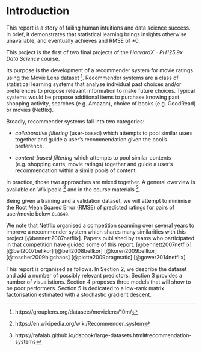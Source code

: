 # Introduction

This report is a story of failing human intuitions and data science success. In brief, it demonstrates that statistical learning brings insights otherwise unavailable, and eventually achieves and 
RMSE of *0.

This project is the first of two final projects of the _HarvardX - PH125.9x Data Science_ course.

Its purpose is the development of a recommender system for movie ratings using the Movie Lens dataset ^[https://grouplens.org/datasets/movielens/10m/]. Recommender systems are a class of statistical learning systems that analyse individual past choices and/or preferences to propose relevant information to make future choices. Typical systems would be propose additional items to purchase knowing past shopping activity, searches (e.g. Amazon), choice of books (e.g. GoodRead) or movies (Netflix). 

Broadly, recommender systems fall into two categories:

- _collaborative filtering_ (user-based) which attempts to pool similar users together and guide a user's recommendation given the pool's preference. 

- _content-based filtering_ which attempts to pool similar contents (e.g. shopping carts, movie ratings) together and guide a user's recommendation within a simila pools of content.

In practice, those two approaches are mixed together. A general overview is available on Wikipedia ^[https://en.wikipedia.org/wiki/Recommender_system] and in the course materials ^[https://rafalab.github.io/dsbook/large-datasets.html#recommendation-systems].


Being given a training and a validation dataset, we will attempt to minimise the Root Mean Sqared Error (RMSE) of predicted ratings for pairs of user/movie below `0.8649`.

We note that Netflix organised a competition spanning over several years to improve a recommender system which shares many similarities with this project [@bennett2007netflix]. Papers published by teams who participated in that competition have guided some of this report. [@bennett2007netflix] [@bell2007bellkor] [@bell2008bellkor] [@koren2009bellkor] [@toscher2009bigchaos] [@piotte2009pragmatic] [@gower2014netflix]


This report is organised as follows. In Section 2, we describe the dataset and add a number of possibly relevant predictors. Section 3 provides a number of visualistions. Section 4 proposes three models that will show to be poor performers. Section 5 is dedicated to a low-rank matrix factorisation estimated with a stochastic gradient descent.

